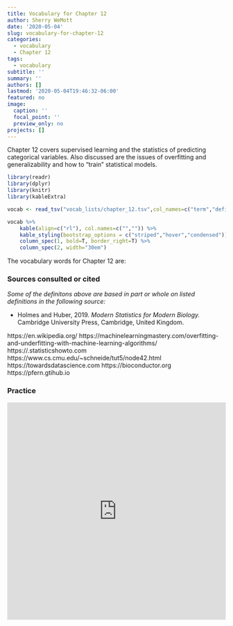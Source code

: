 ```yaml
---
title: Vocabulary for Chapter 12
author: Sherry WeMott
date: '2020-05-04'
slug: vocabulary-for-chapter-12
categories:
  - vocabulary
  - Chapter 12
tags:
  - vocabulary
subtitle: ''
summary: ''
authors: []
lastmod: '2020-05-04T19:46:32-06:00'
featured: no
image:
  caption: ''
  focal_point: ''
  preview_only: no
projects: []
---
```

Chapter 12 covers supervised learning and the statistics of predicting categorical variables. Also discussed are the issues of overfitting and generalizability and how to "train" statistical models. 

```r
library(readr)
library(dplyr)
library(knitr)
library(kableExtra)
```

```r
vocab <- read_tsv("vocab_lists/chapter_12.tsv",col_names=c("term","definition")) 

vocab %>% 
    kable(align=c("rl"), col.names=c("","")) %>%
    kable_styling(bootstrap_options = c("striped","hover","condensed")) %>%
    column_spec(1, bold=T, border_right=T) %>%
    column_spec(2, width="30em")
```
The vocabulary words for Chapter 12 are: 

### Sources consulted or cited 

*Some of the definitons above are based in part or whole on listed definitions in the following source:*

- Holmes and Huber, 2019. *Modern Statistics for Modern Biology.* Cambridge University Press, 
Cambridge, United Kingdom.

https://en.wikipedia.org/
https://machinelearningmastery.com/overfitting-and-underfitting-with-machine-learning-algorithms/
https://.statisticshowto.com
https://www.cs.cmu.edu/~schneide/tut5/node42.html
https://towardsdatascience.com
https://bioconductor.org
https://pfern.gtihub.io

### Practice

<iframe src="https://quizlet.com/506392624/match/embed?i=takib&x=1jj1" height="500" width="100%" style="border:0"></iframe>

